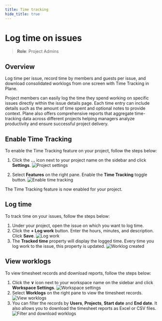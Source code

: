```yaml
---
title: Time tracking
hide_title: true
---
```



<div className="tag-wrapper">
 <h1>Log time on issues</h1>
<Tags 
  tags={[ 
    { name: "Pro", additionalClass: "pro" }
  ]} 
 />
</div>

> **Role**: Project Admins

## Overview

Log time per issue, record time by members and guests per issue, and download consolidated worklogs from one screen with Time Tracking in Plane.

Project members can easily log the time they spend working on specific issues directly within the issue details page. Each time entry can include details such as the amount of time spent and optional notes to provide context. Plane also offers comprehensive reports that aggregate time-tracking data across different projects helping managers analyze productivity and ensure successful project delivery.

## Enable Time Tracking
To enable the Time Tracking feature on your project, follow the steps below:

1. Click the **…** icon next to your project name on the sidebar and click **Settings**.
    ![Project settings](https://media.docs.plane.so/time-tracking/project-settings.webp)

2. Select **Features** on the right pane. Enable the **Time Tracking** toggle button. 
![Enable time tracking](https://media.docs.plane.so/time-tracking/enable-time-tracking.webp)

The Time Tracking feature is now enabled for your project. 

## Log time

To track time on your issues, follow the steps below:
1. Under your project, open the issue on which you want to log time. 
2. Click the **+ Log work** button. Enter the hours, minutes, and description. Click **Save**.
    ![Log work](https://media.docs.plane.so/time-tracking/log-work.webp)
3. The **Tracked time** property will display the logged time. Every time you log work to the issue, this property is updated.
    ![Worklog created](https://media.docs.plane.so/time-tracking/worklog-created.webp)

## View worklogs

To view timesheet records and download reports, follow the steps below:
1. Click the **&or;** icon next to your workspace name on the sidebar and click **Workspace Settings**.
    ![Workspace settings](https://media.docs.plane.so/time-tracking/workspace-settings.webp)
2. Select **Worklogs** on the right pane to view the timesheet records. 
![View worklogs](https://media.docs.plane.so/time-tracking/view-worklogs.webp)
3. You can filter the records by **Users**, **Projects**, **Start date** and **End date**. It also allows you to download the timesheet reports as Excel or CSV files.
    ![Filter and download worklogs](https://media.docs.plane.so/time-tracking/filter-and-download-worklogs.webp)
